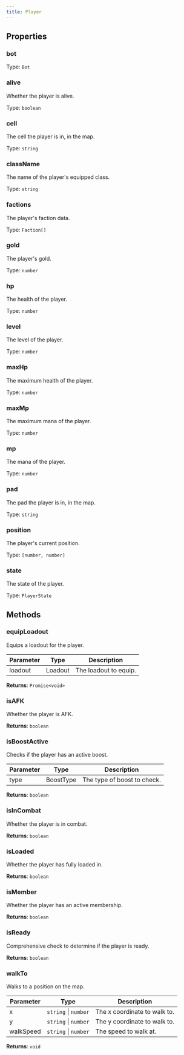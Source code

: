 ```yaml
---
title: Player
---
```



## Properties
### bot




Type: `Bot`


### alive <Badge text="Getter" size="small" />	


Whether the player is alive.


Type: `boolean`


### cell <Badge text="Getter" size="small" />	


The cell the player is in, in the map.


Type: `string`


### className <Badge text="Getter" size="small" />	


The name of the player's equipped class.


Type: `string`


### factions <Badge text="Getter" size="small" />	


The player's faction data.


Type: `Faction[]`


### gold <Badge text="Getter" size="small" />	


The player's gold.


Type: `number`


### hp <Badge text="Getter" size="small" />	


The health of the player.


Type: `number`


### level <Badge text="Getter" size="small" />	


The level of the player.


Type: `number`


### maxHp <Badge text="Getter" size="small" />	


The maximum health of the player.


Type: `number`


### maxMp <Badge text="Getter" size="small" />	


The maximum mana of the player.


Type: `number`


### mp <Badge text="Getter" size="small" />	


The mana of the player.


Type: `number`


### pad <Badge text="Getter" size="small" />	


The pad the player is in, in the map.


Type: `string`


### position <Badge text="Getter" size="small" />	


The player's current position.


Type: `[number, number]`


### state <Badge text="Getter" size="small" />	


The state of the player.


Type: `PlayerState`


## Methods

### equipLoadout

Equips a loadout for the player.

| Parameter | Type | Description |
|-----------|------|-------------|
| loadout | Loadout | The loadout to equip. |


**Returns**: `Promise<void>`

### isAFK

Whether the player is AFK.

**Returns**: `boolean`

### isBoostActive

Checks if the player has an active boost.

| Parameter | Type | Description |
|-----------|------|-------------|
| type | BoostType | The type of boost to check. |


**Returns**: `boolean`

### isInCombat

Whether the player is in combat.

**Returns**: `boolean`

### isLoaded

Whether the player has fully loaded in.

**Returns**: `boolean`

### isMember

Whether the player has an active membership.

**Returns**: `boolean`

### isReady

Comprehensive check to determine if the player is ready.

**Returns**: `boolean`

### walkTo

Walks to a position on the map.

| Parameter | Type | Description |
|-----------|------|-------------|
| x | `string` \| `number` | The x coordinate to walk to. |
| y | `string` \| `number` | The y coordinate to walk to. |
| walkSpeed | `string` \| `number` | The speed to walk at. |


**Returns**: `void`
